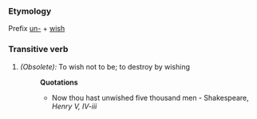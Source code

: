 ===Etymology===
Prefix [[un-]] + [[wish]]
===Transitive verb===
#''(Obsolete):'' To wish not to be; to destroy by wishing
#:'''Quotations'''
#:*Now thou hast unwished five thousand men - Shakespeare, ''Henry V, IV-iii''